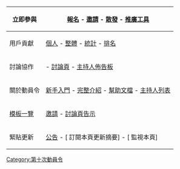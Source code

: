 {| style="background-color:transparent" class="plainlinks" align="center"
|+'''{{{1|[[Wikipedia:動員令/第十次動員令|第十次動員令]]頁面地圖（[{{fullurl:Template:DC10/sitemap|action=edit}} 編輯]）}}}'''
|-
! 立即參與
| [[Wikipedia:動員令/第十次動員令/報名|<span title="報名參與是次動員令">報名</span>]] - [[Template:動員令|<span title="邀請他人參與是次動員令">邀請</span>]] - [[Wikipedia:動員令/散發動員令|<span title="散發動員令邀請">散發</span>]] - [[Wikipedia:動員令/第十次動員令/工具|<span title="在多方面推廣是次動員令">推廣工具</span>]]
|-
! 用戶貢獻
| [[Wikipedia:動員令/第十次動員令/個人貢獻|個人]] - [[Wikipedia:動員令/第十次動員令/整體貢獻|整體]] - [[Wikipedia:動員令/第十次動員令/統計|統計]] - [[Wikipedia:動員令/第十次動員令/排行榜|排名]]
|-
! 討論協作
| [[Wikipedia:動員令/第十次動員令/投票|{{color|grey|投票}}]] - [[Wikipedia talk:動員令/第十次動員令|討論頁]] - [[Wikipedia talk:動員令/第十次動員令/主持人佈告板|主持人佈告板]]
|-
! 關於動員令
| [[Wikipedia:動員令/第十次動員令/新手入門|新手入門]] - [[Wikipedia:動員令|完整介紹]] - [[Wikipedia:動員令/第十次動員令/幫助|幫助文檔]] - [[維基百科:動員令/第十次動員令/主持人|主持人列表]]
|-
! [[Template:DC10|模板一覽]]
| [[Template:動員令|邀請]] - [[Template:DC10/talk|討論頁告示]]
|-
! 緊貼更新
| [[Wikipedia:動員令/第十次動員令#公告|公告]] - [{{fullurl:{{FULLPAGENAME}}|feed=atom&action=history}} 訂閱本頁更新摘要] - [{{fullurl:{{FULLPAGENAME}}|action=watch}} 監視本頁]
|}
[[Category:第十次動員令]]